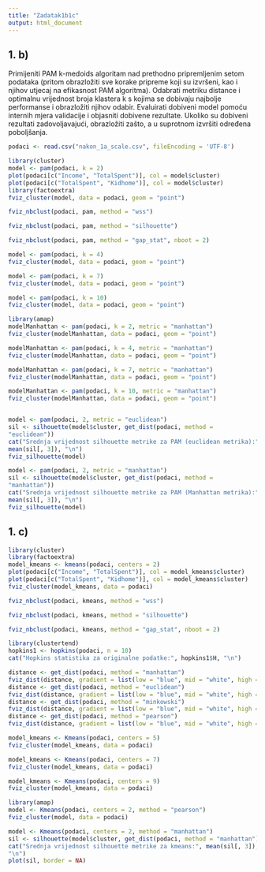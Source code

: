 ```yaml
---
title: "Zadatak1b1c"
output: html_document
---
```


## 1. b)

Primijeniti PAM k-medoids algoritam nad prethodno pripremljenim setom podataka (pritom obrazložiti sve korake pripreme koji su izvršeni, kao i njihov utjecaj na efikasnost PAM algoritma). Odabrati metriku distance i optimalnu vrijednost broja klastera k s kojima se dobivaju najbolje performanse i obrazložiti njihov odabir. Evaluirati dobiveni model pomoću internih mjera validacije i objasniti dobivene rezultate. Ukoliko su dobiveni rezultati zadovoljavajući, obrazložiti zašto, a u suprotnom izvršiti određena poboljšanja.

```r
podaci <- read.csv("nakon_1a_scale.csv", fileEncoding = 'UTF-8')
```

```r
library(cluster)
model <- pam(podaci, k = 2)
plot(podaci[c("Income", "TotalSpent")], col = model$cluster)
plot(podaci[c("TotalSpent", "Kidhome")], col = model$cluster)
library(factoextra)
fviz_cluster(model, data = podaci, geom = "point")
```

```r
fviz_nbclust(podaci, pam, method = "wss")
```

```r

fviz_nbclust(podaci, pam, method = "silhouette")

```

```r
fviz_nbclust(podaci, pam, method = "gap_stat", nboot = 2)
```

```r
model <- pam(podaci, k = 4)
fviz_cluster(model, data = podaci, geom = "point")
```

```r
model <- pam(podaci, k = 7)
fviz_cluster(model, data = podaci, geom = "point")
```

```r
model <- pam(podaci, k = 10)
fviz_cluster(model, data = podaci, geom = "point")
```

```r
library(amap)
modelManhattan <- pam(podaci, k = 2, metric = "manhattan")
fviz_cluster(modelManhattan, data = podaci, geom = "point")

```

```r
modelManhattan <- pam(podaci, k = 4, metric = "manhattan")
fviz_cluster(modelManhattan, data = podaci, geom = "point")


```

```r
modelManhattan <- pam(podaci, k = 7, metric = "manhattan")
fviz_cluster(modelManhattan, data = podaci, geom = "point")
```

```r
modelManhattan <- pam(podaci, k = 10, metric = "manhattan")
fviz_cluster(modelManhattan, data = podaci, geom = "point")
```

```r

```

```r
model <- pam(podaci, 2, metric = "euclidean")
sil <- silhouette(model$cluster, get_dist(podaci, method =
"euclidean"))
cat("Srednja vrijednost silhouette metrike za PAM (euclidean metrika):",
mean(sil[, 3]), "\n")
fviz_silhouette(model)
```

```r
model <- pam(podaci, 2, metric = "manhattan")
sil <- silhouette(model$cluster, get_dist(podaci, method =
"manhattan"))
cat("Srednja vrijednost silhouette metrike za PAM (Manhattan metrika):",
mean(sil[, 3]), "\n")
fviz_silhouette(model)
```


## 1. c)

```r
library(cluster)
library(factoextra)
model_kmeans <- kmeans(podaci, centers = 2)
plot(podaci[c("Income", "TotalSpent")], col = model_kmeans$cluster)
plot(podaci[c("TotalSpent", "Kidhome")], col = model_kmeans$cluster)
fviz_cluster(model_kmeans, data = podaci)
```
```r
fviz_nbclust(podaci, kmeans, method = "wss")
```

```r
fviz_nbclust(podaci, kmeans, method = "silhouette")
```
```r
fviz_nbclust(podaci, kmeans, method = "gap_stat", nboot = 2)
```
```r
library(clustertend)
hopkins1 <- hopkins(podaci, n = 10)
cat("Hopkins statistika za originalne podatke:", hopkins1$H, "\n")
```

```r
distance <- get_dist(podaci, method = "manhattan")
fviz_dist(distance, gradient = list(low = "blue", mid = "white", high ="red"))
distance <- get_dist(podaci, method = "euclidean")
fviz_dist(distance, gradient = list(low = "blue", mid = "white", high ="red"))
distance <- get_dist(podaci, method = "minkowski")
fviz_dist(distance, gradient = list(low = "blue", mid = "white", high ="red"))
distance <- get_dist(podaci, method = "pearson")
fviz_dist(distance, gradient = list(low = "blue", mid = "white", high ="red"))
```
```r
model_kmeans <- Kmeans(podaci, centers = 5)
fviz_cluster(model_kmeans, data = podaci)
```
```r
model_kmeans <- Kmeans(podaci, centers = 7)
fviz_cluster(model_kmeans, data = podaci)
```
```r
model_kmeans <- Kmeans(podaci, centers = 9)
fviz_cluster(model_kmeans, data = podaci)
```
```r
library(amap)
model <- Kmeans(podaci, centers = 2, method = "pearson")
fviz_cluster(model, data = podaci)
```
```r
model <- Kmeans(podaci, centers = 2, method = "manhattan")
sil <- silhouette(model$cluster, get_dist(podaci, method = "manhattan"))
cat("Srednja vrijednost silhouette metrike za kmeans:", mean(sil[, 3]),
"\n")
plot(sil, border = NA)
```

